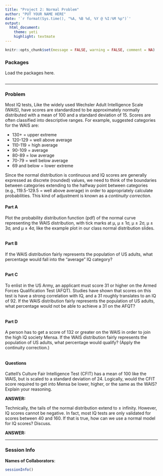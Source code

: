```yaml
---
title: "Project 2: Normal Problem"
author: "PUT YOUR NAME HERE"
date: '`r format(Sys.time(), "%A, %B %d, %Y @ %I:%M %p")`'
output: 
  html_document: 
    theme: yeti
    highlight: textmate
---
```


```r
knitr::opts_chunk$set(message = FALSE, warning = FALSE, comment = NA)
```

### **Packages**

Load the packages here.

```r

```

***
### **Problem**

Most IQ tests, Like the widely used Wechsler Adult Intelligence Scale (WAIS), have scores are standardized to be approximately normally distributed with a mean of 100 and a standard deviation of 15. Scores are often classified into descriptive ranges. For example, suggested categories for the WAIS are:

* 130+ = upper extreme
* 120-129 = well above average
* 110-119 = high average
* 90-109 = average
* 80-89 = low average
* 70-79 = well below average
* 69 and below = lower extreme

Since the normal distribution is continuous and IQ scores are generally expressed as discrete (rounded) values, we need to think of the boundaries between categories extending to the halfway point between categories (e.g., 119.5-129.5 = well above average) in order to appropriately calculate probabilities. This kind of adjustment is known as a *continuity correction*.

#### **Part A**

Plot the probability distribution function (pdf) of the normal curve representing the WAIS distribution, with tick marks at μ, μ ± 1σ, μ ± 2σ, μ ± 3σ, and μ ± 4σ, like the example plot in our class normal distribution slides.

```r

```

#### **Part B**

If the WAIS distribution fairly represents the population of US adults, what percentage would fall into the "average" IQ category? 

```r

```

#### **Part C**

To enlist in the US Army, an applicant must score 31 or higher on the Armed Forces Qualification Test (AFQT). Studies have shown that scores on this test is have a strong correlation with IQ, and a 31 roughly translates to an IQ of 92. If the WAIS distribution fairly represents the population of US adults, what percentage would not be able to achieve a 31 on the AFQT? 

```r

```

#### **Part D**

A person has to get a score of 132 or greater on the WAIS in order to join the high IQ society Mensa. If the WAIS distribution fairly represents the population of US adults, what percentage would qualify? (Apply the continuity correction.)

```r

``` 

#### **Questions**

Cattell's Culture Fair Intelligence Test (CFIT) has a mean of 100 like the WAIS, but is scaled to a standard deviation of 24. Logically, would the CFIT score required to get into Mensa be lower, higher, or the same as the WAIS? Explain your reasoning.

**ANSWER:** 

Technically, the tails of the normal distribution extend to ± infinity. However, IQ scores cannot be negative. In fact, most IQ tests are only validated for scores between 40 and 160. If that is true, how can we use a normal model for IQ scores? Discuss.

**ANSWER:** 


***
### Session Info

**Names of Collaborators**:

```r
sessionInfo()
```

